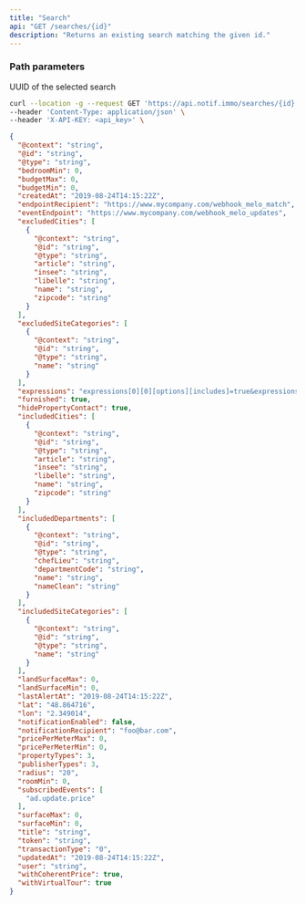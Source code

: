 ```yaml
---
title: "Search"
api: "GET /searches/{id}"
description: "Returns an existing search matching the given id."
---
```


### Path parameters

<ParamField path="id" type="string" required>
  UUID of the selected search
</ParamField>





<RequestExample>

```bash Example Request
curl --location -g --request GET 'https://api.notif.immo/searches/{id}' \
--header 'Content-Type: application/json' \
--header 'X-API-KEY: <api_key>' \
```

</RequestExample>

<ResponseExample>

```json Response
{
  "@context": "string",
  "@id": "string",
  "@type": "string",
  "bedroomMin": 0,
  "budgetMax": 0,
  "budgetMin": 0,
  "createdAt": "2019-08-24T14:15:22Z",
  "endpointRecipient": "https://www.mycompany.com/webhook_melo_match",
  "eventEndpoint": "https://www.mycompany.com/webhook_melo_updates",
  "excludedCities": [
    {
      "@context": "string",
      "@id": "string",
      "@type": "string",
      "article": "string",
      "insee": "string",
      "libelle": "string",
      "name": "string",
      "zipcode": "string"
    }
  ],
  "excludedSiteCategories": [
    {
      "@context": "string",
      "@id": "string",
      "@type": "string",
      "name": "string"
    }
  ],
  "expressions": "expressions[0][0][options][includes]=true&expressions[0][0][options][strict]=true&expressions[1][0][word]=viager&expressions[1][0][options][includes]=true&expressions[1][0][options][strict]=true",
  "furnished": true,
  "hidePropertyContact": true,
  "includedCities": [
    {
      "@context": "string",
      "@id": "string",
      "@type": "string",
      "article": "string",
      "insee": "string",
      "libelle": "string",
      "name": "string",
      "zipcode": "string"
    }
  ],
  "includedDepartments": [
    {
      "@context": "string",
      "@id": "string",
      "@type": "string",
      "chefLieu": "string",
      "departmentCode": "string",
      "name": "string",
      "nameClean": "string"
    }
  ],
  "includedSiteCategories": [
    {
      "@context": "string",
      "@id": "string",
      "@type": "string",
      "name": "string"
    }
  ],
  "landSurfaceMax": 0,
  "landSurfaceMin": 0,
  "lastAlertAt": "2019-08-24T14:15:22Z",
  "lat": "48.864716",
  "lon": "2.349014",
  "notificationEnabled": false,
  "notificationRecipient": "foo@bar.com",
  "pricePerMeterMax": 0,
  "pricePerMeterMin": 0,
  "propertyTypes": 3,
  "publisherTypes": 3,
  "radius": "20",
  "roomMin": 0,
  "subscribedEvents": [
    "ad.update.price"
  ],
  "surfaceMax": 0,
  "surfaceMin": 0,
  "title": "string",
  "token": "string",
  "transactionType": "0",
  "updatedAt": "2019-08-24T14:15:22Z",
  "user": "string",
  "withCoherentPrice": true,
  "withVirtualTour": true
}
```

</ResponseExample>
